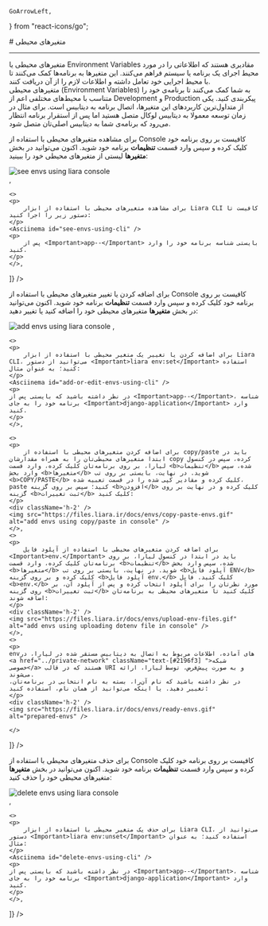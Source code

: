 
    GoArrowLeft,
} from "react-icons/go";


<Layout>
<Head>
<title>مستندات تنظیم متغیرهای محیطی در پلتفرم  - لیارا</title>
</Head>
# متغیرهای محیطی 

<hr className="mb-2" />
متغیرهای محیطی یا Environment Variables مقادیری هستند که اطلاعاتی را در مورد محیط اجرای یک برنامه یا سیستم فراهم می‌کنند. این متغیرها به برنامه‌ها کمک می‌کنند تا با محیط اجرایی خود تعامل داشته و اطلاعات لازم را از آن دریافت کنند.
<div className="h-4" />
متغیرهای محیطی (Environment Variables) به شما کمک می‌کنند تا برنامه‌ی خود را متناسب با محیط‌های مختلفی اعم از Development و Production پیکربندی کنید.
یکی از متداول‌ترین کاربردهای این متغیرها، اتصال برنامه به دیتابیس است. برای مثال در زمان توسعه معمولا به دیتابیس لوکال متصل هستید اما پس از استقرار برنامه انتظار می‌رود که برنامه‌ی شما به دیتابیس اصلی‌تان متصل شود.

<Section id="see-envs" title="مشاهده‌ی لیستی از متغیرهای محیطی تنظیم شده" />
<Tabs 
    tabs={["Liara Console", "Liara CLI"]} 
    content={[
        <>
        <p>
            برای مشاهده متغیرهای محیطی با استفاده از Console کافیست بر روی برنامه خود کلیک کرده و سپس وارد قسمت <b>تنظیمات</b> برنامه خود شوید. اکنون می‌توانید در بخش <b>متغیرها</b> لیستی از متغیرهای محیطی خود را ببینید:
        </p>
        <div className='h-2' />
        <img src="https://files.liara.ir/liara/docs/see-envs-list-using-console.gif" alt="see envs using liara console" />
        <div className='h-2' />
    </>,

    <>
    <p>
        برای مشاهده متغیرهای محیطی با استفاده از ابزار Liara CLI کافیست تا دستور زیر را اجرا کنید:
    </p>
    <Asciinema id="see-envs-using-cli" />
    <p>        
        پس از <Important>app--</Important> بایستی شناسه برنامه خود را وارد کنید.
    </p>
    </>,

]} 
/>

<Section id="add-envs" title="نحوه اضافه‌کردن (ویرایش) متغیرهای محیطی" />
<Tabs 
    tabs={["Liara Console", "Liara CLI", "COPY/PASTE", ".env آپلود فایل", "های آمادهenv"]} 
    content={[
        <>
        <p>
            برای اضافه کردن یا تغییر متغیرهای محیطی با استفاده از Console کافیست بر روی برنامه خود کلیک کرده و سپس وارد قسمت <b>تنظیمات</b> برنامه خود شوید. اکنون می‌توانید در بخش <b>متغیرها</b>  متغیرهای محیطی خود را اضافه کنید یا تغییر دهید:
        </p>
        <div className='h-2' />
        <img src="https://files.liara.ir/docs/django/set-and-edit-environment-variables.gif" alt="add envs using liara console" />
    </>,
    
    <>
    <p>
        برای اضافه کردن یا تغییر یک متغیر محیطی با استفاده از ابزار Liara CLI، می‌توانید از دستور <Important>liara env:set</Important> استفاده کنید؛ به عنوان مثال:
    </p>
    <Asciinema id="add-or-edit-envs-using-cli" />
    <p>
    در نظر داشته باشید که بایستی پس از <Important>app--</Important>، شناسه برنامه خود را به جای <Important>django-application</Important> وارد کنید.
    </p>
    </>,

    <>
    <p>
        برای اضافه کردن متغیرهای محیطی با استفاده از copy/paste باید در ابتدا متغیرهای محیطی‌تان را به همراه مقدارشان copy کرده، سپس در کنسول لیارا، بر روی برنامه‌تان کلیک کرده، وارد قسمت <b>تنظیمات</b> شده، سپس وارد بخش <b>متغیرها</b> شوید. در نهایت، بایستی بر روی تب <b>COPY/PASTE</b> کلیک کرده و مقادیر کپی شده را در قسمت تعبیه شده، paste کنید؛ سپس بر روی گزینه <b>افزودن</b> کلیک کرده و در نهایت بر روی گزینه <b>ثبت تغییرات</b> کلیک کنید:
    </p>
    <div className='h-2' />
    <img src="https://files.liara.ir/docs/envs/copy-paste-envs.gif" alt="add envs using copy/paste in console" />
    </>,
    <>
    <p>
        برای اضافه کردن متغیرهای محیطی با استفاده از آپلود فایل <Important>env.</Important> باید در ابتدا در کنسول لیارا، بر روی برنامه‌تان کلیک کرده، وارد قسمت <b>تنظیمات</b> شده، سپس وارد بخش <b>متغیرها</b> شوید. در نهایت، بایستی بر روی تب <b>آپلود فایل ENV</b> کلیک کرده و بر روی گزینه <b>آپلود فایل env.</b> کلیک کنید. فایل <b>env.</b> مورد نظرتان را برای آپلود انتخاب کرده و پس از آپلود آن، بر روی گزینه <b>ثبت تغییرات</b> کلیک کنید تا متغیرهای محیطی به برنامه‌تان اضافه شوند:
    </p>
    <div className='h-2' />
    <img src="https://files.liara.ir/docs/envs/upload-env-files.gif" alt="add envs using uploading dotenv file in console" />
    </>,
    <>
    <p>
    envهای آماده، اطلاعات مربوط به اتصال به دیتابیس مستقر شده در لیارا، در <a href="../private-network" className="text-[#2196f3] ">شبکه‌ خصوصی</a> هستند که در قالب URI و به صورت پیش‌فرض، توسط لیارا، ارائه می‌شوند.
    در نظر داشته باشید که نام آن‌را، بسته به نام انتخابی در برنامه‌تان، تغییر دهید. یا اینکه می‌توانید از همان نام، استفاده کنید:
    </p>
    <div className='h-2' />
    <img src="https://files.liara.ir/docs/envs/ready-envs.gif" alt="prepared-envs" />
    
    </>
]} 
/>


<Section id="delete-envs" title="نحوه حذف متغیرهای محیطی" />
<Tabs 
    tabs={["Liara Console", "Liara CLI"]} 
    content={[
        <>
        <p>
            برای حذف متغیرهای محیطی با استفاده از Console کافیست بر روی برنامه خود کلیک کرده و سپس وارد قسمت <b>تنظیمات</b> برنامه خود شوید. اکنون می‌توانید در بخش <b>متغیرها</b>  متغیرهای محیطی خود را حذف کنید:
        </p>
        <div className='h-2' />
        <img src="https://files.liara.ir/docs/django/remove-an-environment-variable.gif" alt="delete envs using liara console" />
        <div className='h-2' />
    </>,

    <>
    <p>
        برای حذف یک متغیر محیطی با استفاده از ابزار Liara CLI، می‌توانید از دستور <Important>liara env:unset</Important> استفاده کنید؛ به عنوان مثال:
    </p>
    <Asciinema id="delete-envs-using-cli" />
    <p>
    در نظر داشته باشید که بایستی پس از <Important>app--</Important>، شناسه برنامه خود را به جای <Important>django-application</Important> وارد کنید.
    </p>
    </>,

]} 
/>


</Layout>
